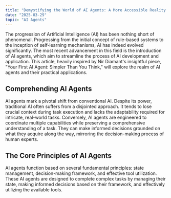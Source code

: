 ```yaml
---
title: "Demystifying the World of AI Agents: A More Accessible Reality than Perceived"
date: "2025-03-29"
topic: "AI Agents"
---
```


The progression of Artificial Intelligence (AI) has been nothing short of phenomenal. Progressing from the initial concept of rule-based systems to the inception of self-learning mechanisms, AI has indeed evolved significantly. The most recent advancement in this field is the introduction of AI agents, which aim to streamline the process of AI development and application. This article, heavily inspired by Nir Diamant's insightful piece, "Your First AI Agent: Simpler Than You Think," will explore the realm of AI agents and their practical applications.

## Comprehending AI Agents

AI agents mark a pivotal shift from conventional AI. Despite its power, traditional AI often suffers from a disjointed approach. It tends to lose crucial context during task execution and lacks the adaptability required for intricate, real-world tasks. Conversely, AI agents are engineered to coordinate multiple capabilities while preserving a comprehensive understanding of a task. They can make informed decisions grounded on what they acquire along the way, mirroring the decision-making process of human experts.

## The Core Principles of AI Agents

AI agents function based on several fundamental principles: state management, decision-making framework, and effective tool utilization. These AI agents are designed to complete complex tasks by managing their state, making informed decisions based on their framework, and effectively utilizing the available tools.